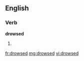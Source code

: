 ==English==

===Verb===
'''drowsed'''

# {{past of|[[drowse]]}}

[[fr:drowsed]]
[[mg:drowsed]]
[[vi:drowsed]]